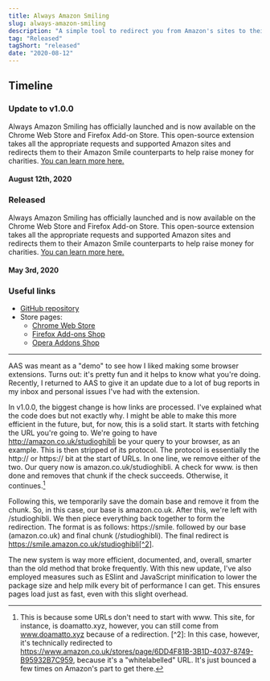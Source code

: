 ```yaml
---
title: Always Amazon Smiling
slug: always-amazon-smiling
description: "A simple tool to redirect you from Amazon's sites to their Amazon Smile counterparts."
tag: "Released"
tagShort: "released"
date: "2020-08-12"
---
```


<h2>Timeline</h2>
<section id="timeline">
  <section className="released">
    <h3>Update to v1.0.0</h3>
    <p>
      Always Amazon Smiling has officially launched and is now
      available on the Chrome Web Store and Firefox Add-on Store.
      This open-source extension takes all the appropriate requests
      and supported Amazon sites and redirects them to their Amazon
      Smile counterparts to help raise money for charities. <a
      href="https://github.com/doamatto/always-amazon-smiling"> You
      can learn more here.</a>
    </p>
    <h4 className="minor">August 12th, 2020</h4>
  </section>
  <section className="released">
    <h3>Released</h3>
    <p>
      Always Amazon Smiling has officially launched and is now
      available on the Chrome Web Store and Firefox Add-on Store.
      This open-source extension takes all the appropriate requests
      and supported Amazon sites and redirects them to their Amazon
      Smile counterparts to help raise money for charities. <a
      href="https://github.com/doamatto/always-amazon-smiling"> You
      can learn more here.</a>
    </p>
    <h4 className="minor">May 3rd, 2020</h4>
  </section>
</section>

### Useful links
- [GitHub repository](https://github.com/doamatto/always-amazon-smiling)
- Store pages:
  - [Chrome Web Store](https://chrome.google.com/webstore/detail/always-amazon-smiling/ioeinegegnpkndnbkmmhhhaljlfpemgf)
  - [Firefox Add-ons Shop](https://addons.mozilla.org/firefox/addon/always-amazon-smiling/)
  - [Opera Addons Shop](https://addons.opera.com/extensions/details/always-amazon-smiling/)

---

AAS was meant as a "demo" to see how I liked making some browser extensions. Turns out: it's pretty fun and it helps to know what you're doing. Recently, I returned to AAS to give it an update due to a lot of bug reports in my inbox and personal issues I've had with the extension.

In v1.0.0, the biggest change is how links are processed. I've explained what the code does but not exactly why. I might be able to make this more efficient in the future, but, for now, this is a solid start. It starts with fetching the URL you're going to. We're going to have http://amazon.co.uk/studioghibli be your query to your browser, as an example. This is then stripped of its protocol. The protocol is essentially the http:// or https:// bit at the start of URLs. In one line, we remove either of the two. Our query now is amazon.co.uk/studioghibli. A check for www. is then done and removes that chunk if the check succeeds. Otherwise, it continues.[^1]

Following this, we temporarily save the domain base and remove it from the chunk. So, in this case, our base is amazon.co.uk. After this, we're left with /studioghibli. We then piece everything back together to form the redirection. The format is as follows: https://smile. followed by our base (amazon.co.uk) and final chunk (/studioghibli). The final redirect is https://smile.amazon.co.uk/studioghibli[^2].

The new system is way more efficient, documented, and, overall, smarter than the old method that broke frequently. With this new update, I've also employed measures such as ESlint and JavaScript minification to lower the package size and help milk every bit of performance I can get. This ensures pages load just as fast, even with this slight overhead.

[^1]: This is because some URLs don't need to start with www. This site, for instance, is doamatto.xyz, however, you can still come from www.doamatto.xyz because of a redirection. [^2]: In this case, however, it's technically redirected to https://www.amazon.co.uk/stores/page/6DD4F81B-3B1D-4037-8749-B95932B7C959, because it's a "whitelabelled" URL. It's just bounced a few times on Amazon's part to get there.
